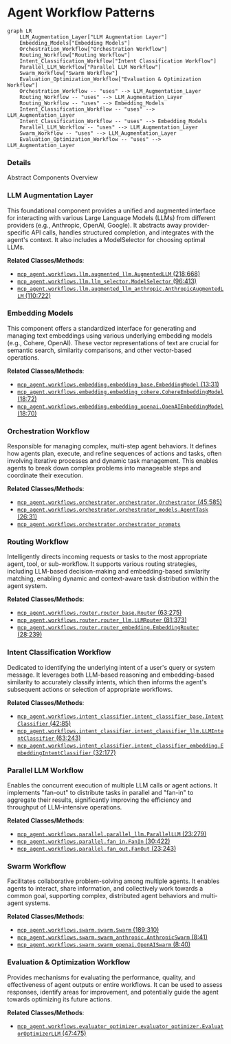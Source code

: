 # Agent Workflow Patterns
```mermaid
graph LR
    LLM_Augmentation_Layer["LLM Augmentation Layer"]
    Embedding_Models["Embedding Models"]
    Orchestration_Workflow["Orchestration Workflow"]
    Routing_Workflow["Routing Workflow"]
    Intent_Classification_Workflow["Intent Classification Workflow"]
    Parallel_LLM_Workflow["Parallel LLM Workflow"]
    Swarm_Workflow["Swarm Workflow"]
    Evaluation_Optimization_Workflow["Evaluation & Optimization Workflow"]
    Orchestration_Workflow -- "uses" --> LLM_Augmentation_Layer
    Routing_Workflow -- "uses" --> LLM_Augmentation_Layer
    Routing_Workflow -- "uses" --> Embedding_Models
    Intent_Classification_Workflow -- "uses" --> LLM_Augmentation_Layer
    Intent_Classification_Workflow -- "uses" --> Embedding_Models
    Parallel_LLM_Workflow -- "uses" --> LLM_Augmentation_Layer
    Swarm_Workflow -- "uses" --> LLM_Augmentation_Layer
    Evaluation_Optimization_Workflow -- "uses" --> LLM_Augmentation_Layer
```

### Details

Abstract Components Overview

### LLM Augmentation Layer
This foundational component provides a unified and augmented interface for interacting with various Large Language Models (LLMs) from different providers (e.g., Anthropic, OpenAI, Google). It abstracts away provider-specific API calls, handles structured completion, and integrates with the agent's context. It also includes a ModelSelector for choosing optimal LLMs.


**Related Classes/Methods**:

- <a href="https://github.com/lastmile-ai/mcp-agent/blob/main/src/mcp_agent/workflows/llm/augmented_llm.py#L218-L668" target="_blank" rel="noopener noreferrer">`mcp_agent.workflows.llm.augmented_llm.AugmentedLLM` (218:668)</a>
- <a href="https://github.com/lastmile-ai/mcp-agent/blob/main/src/mcp_agent/workflows/llm/llm_selector.py#L96-L413" target="_blank" rel="noopener noreferrer">`mcp_agent.workflows.llm.llm_selector.ModelSelector` (96:413)</a>
- <a href="https://github.com/lastmile-ai/mcp-agent/blob/main/src/mcp_agent/workflows/llm/augmented_llm_anthropic.py#L110-L722" target="_blank" rel="noopener noreferrer">`mcp_agent.workflows.llm.augmented_llm_anthropic.AnthropicAugmentedLLM` (110:722)</a>


### Embedding Models
This component offers a standardized interface for generating and managing text embeddings using various underlying embedding models (e.g., Cohere, OpenAI). These vector representations of text are crucial for semantic search, similarity comparisons, and other vector-based operations.


**Related Classes/Methods**:

- <a href="https://github.com/lastmile-ai/mcp-agent/blob/main/src/mcp_agent/workflows/embedding/embedding_base.py#L13-L31" target="_blank" rel="noopener noreferrer">`mcp_agent.workflows.embedding.embedding_base.EmbeddingModel` (13:31)</a>
- <a href="https://github.com/lastmile-ai/mcp-agent/blob/main/src/mcp_agent/workflows/embedding/embedding_cohere.py#L18-L72" target="_blank" rel="noopener noreferrer">`mcp_agent.workflows.embedding.embedding_cohere.CohereEmbeddingModel` (18:72)</a>
- <a href="https://github.com/lastmile-ai/mcp-agent/blob/main/src/mcp_agent/workflows/embedding/embedding_openai.py#L18-L70" target="_blank" rel="noopener noreferrer">`mcp_agent.workflows.embedding.embedding_openai.OpenAIEmbeddingModel` (18:70)</a>


### Orchestration Workflow
Responsible for managing complex, multi-step agent behaviors. It defines how agents plan, execute, and refine sequences of actions and tasks, often involving iterative processes and dynamic task management. This enables agents to break down complex problems into manageable steps and coordinate their execution.


**Related Classes/Methods**:

- <a href="https://github.com/lastmile-ai/mcp-agent/blob/main/src/mcp_agent/workflows/orchestrator/orchestrator.py#L45-L585" target="_blank" rel="noopener noreferrer">`mcp_agent.workflows.orchestrator.orchestrator.Orchestrator` (45:585)</a>
- <a href="https://github.com/lastmile-ai/mcp-agent/blob/main/src/mcp_agent/workflows/orchestrator/orchestrator_models.py#L26-L31" target="_blank" rel="noopener noreferrer">`mcp_agent.workflows.orchestrator.orchestrator_models.AgentTask` (26:31)</a>
- <a href="https://github.com/lastmile-ai/mcp-agent/blob/main/src/mcp_agent/workflows/orchestrator/orchestrator_prompts.py" target="_blank" rel="noopener noreferrer">`mcp_agent.workflows.orchestrator.orchestrator_prompts`</a>


### Routing Workflow
Intelligently directs incoming requests or tasks to the most appropriate agent, tool, or sub-workflow. It supports various routing strategies, including LLM-based decision-making and embedding-based similarity matching, enabling dynamic and context-aware task distribution within the agent system.


**Related Classes/Methods**:

- <a href="https://github.com/lastmile-ai/mcp-agent/blob/main/src/mcp_agent/workflows/router/router_base.py#L63-L275" target="_blank" rel="noopener noreferrer">`mcp_agent.workflows.router.router_base.Router` (63:275)</a>
- <a href="https://github.com/lastmile-ai/mcp-agent/blob/main/src/mcp_agent/workflows/router/router_llm.py#L81-L373" target="_blank" rel="noopener noreferrer">`mcp_agent.workflows.router.router_llm.LLMRouter` (81:373)</a>
- <a href="https://github.com/lastmile-ai/mcp-agent/blob/main/src/mcp_agent/workflows/router/router_embedding.py#L28-L239" target="_blank" rel="noopener noreferrer">`mcp_agent.workflows.router.router_embedding.EmbeddingRouter` (28:239)</a>


### Intent Classification Workflow
Dedicated to identifying the underlying intent of a user's query or system message. It leverages both LLM-based reasoning and embedding-based similarity to accurately classify intents, which then informs the agent's subsequent actions or selection of appropriate workflows.


**Related Classes/Methods**:

- <a href="https://github.com/lastmile-ai/mcp-agent/blob/main/src/mcp_agent/workflows/intent_classifier/intent_classifier_base.py#L42-L85" target="_blank" rel="noopener noreferrer">`mcp_agent.workflows.intent_classifier.intent_classifier_base.IntentClassifier` (42:85)</a>
- <a href="https://github.com/lastmile-ai/mcp-agent/blob/main/src/mcp_agent/workflows/intent_classifier/intent_classifier_llm.py#L63-L243" target="_blank" rel="noopener noreferrer">`mcp_agent.workflows.intent_classifier.intent_classifier_llm.LLMIntentClassifier` (63:243)</a>
- <a href="https://github.com/lastmile-ai/mcp-agent/blob/main/src/mcp_agent/workflows/intent_classifier/intent_classifier_embedding.py#L32-L177" target="_blank" rel="noopener noreferrer">`mcp_agent.workflows.intent_classifier.intent_classifier_embedding.EmbeddingIntentClassifier` (32:177)</a>


### Parallel LLM Workflow
Enables the concurrent execution of multiple LLM calls or agent actions. It implements "fan-out" to distribute tasks in parallel and "fan-in" to aggregate their results, significantly improving the efficiency and throughput of LLM-intensive operations.


**Related Classes/Methods**:

- <a href="https://github.com/lastmile-ai/mcp-agent/blob/main/src/mcp_agent/workflows/parallel/parallel_llm.py#L23-L279" target="_blank" rel="noopener noreferrer">`mcp_agent.workflows.parallel.parallel_llm.ParallelLLM` (23:279)</a>
- <a href="https://github.com/lastmile-ai/mcp-agent/blob/main/src/mcp_agent/workflows/parallel/fan_in.py#L30-L422" target="_blank" rel="noopener noreferrer">`mcp_agent.workflows.parallel.fan_in.FanIn` (30:422)</a>
- <a href="https://github.com/lastmile-ai/mcp-agent/blob/main/src/mcp_agent/workflows/parallel/fan_out.py#L23-L243" target="_blank" rel="noopener noreferrer">`mcp_agent.workflows.parallel.fan_out.FanOut` (23:243)</a>


### Swarm Workflow
Facilitates collaborative problem-solving among multiple agents. It enables agents to interact, share information, and collectively work towards a common goal, supporting complex, distributed agent behaviors and multi-agent systems.


**Related Classes/Methods**:

- <a href="https://github.com/lastmile-ai/mcp-agent/blob/main/src/mcp_agent/workflows/swarm/swarm.py#L189-L310" target="_blank" rel="noopener noreferrer">`mcp_agent.workflows.swarm.swarm.Swarm` (189:310)</a>
- <a href="https://github.com/lastmile-ai/mcp-agent/blob/main/src/mcp_agent/workflows/swarm/swarm_anthropic.py#L8-L41" target="_blank" rel="noopener noreferrer">`mcp_agent.workflows.swarm.swarm_anthropic.AnthropicSwarm` (8:41)</a>
- <a href="https://github.com/lastmile-ai/mcp-agent/blob/main/src/mcp_agent/workflows/swarm/swarm_openai.py#L8-L40" target="_blank" rel="noopener noreferrer">`mcp_agent.workflows.swarm.swarm_openai.OpenAISwarm` (8:40)</a>


### Evaluation & Optimization Workflow
Provides mechanisms for evaluating the performance, quality, and effectiveness of agent outputs or entire workflows. It can be used to assess responses, identify areas for improvement, and potentially guide the agent towards optimizing its future actions.


**Related Classes/Methods**:

- <a href="https://github.com/lastmile-ai/mcp-agent/blob/main/src/mcp_agent/workflows/evaluator_optimizer/evaluator_optimizer.py#L47-L475" target="_blank" rel="noopener noreferrer">`mcp_agent.workflows.evaluator_optimizer.evaluator_optimizer.EvaluatorOptimizerLLM` (47:475)</a>
